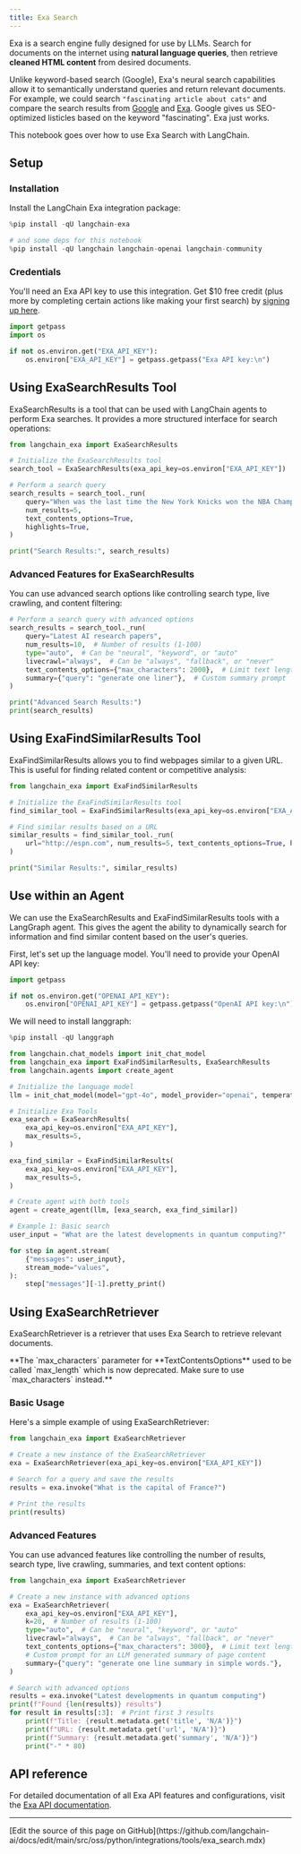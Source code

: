 ```yaml
---
title: Exa Search
---
```


Exa is a search engine fully designed for use by LLMs. Search for documents on the internet using **natural language queries**, then retrieve **cleaned HTML content** from desired documents.

Unlike keyword-based search (Google), Exa's neural search capabilities allow it to semantically understand queries and return relevant documents. For example, we could search `"fascinating article about cats"` and compare the search results from [Google](https://www.google.com/search?q=fascinating+article+about+cats) and [Exa](https://search.exa.ai/search?q=fascinating%20article%20about%20cats&autopromptString=Here%20is%20a%20fascinating%20article%20about%20cats%3A). Google gives us SEO-optimized listicles based on the keyword "fascinating". Exa just works.

This notebook goes over how to use Exa Search with LangChain.

## Setup

### Installation

Install the LangChain Exa integration package:

```python
%pip install -qU langchain-exa

# and some deps for this notebook
%pip install -qU langchain langchain-openai langchain-community
```

### Credentials

You'll need an Exa API key to use this integration. Get $10 free credit (plus more by completing certain actions like making your first search) by [signing up here](https://dashboard.exa.ai/).

```python
import getpass
import os

if not os.environ.get("EXA_API_KEY"):
    os.environ["EXA_API_KEY"] = getpass.getpass("Exa API key:\n")
```

## Using ExaSearchResults Tool

ExaSearchResults is a tool that can be used with LangChain agents to perform Exa searches. It provides a more structured interface for search operations:

```python
from langchain_exa import ExaSearchResults

# Initialize the ExaSearchResults tool
search_tool = ExaSearchResults(exa_api_key=os.environ["EXA_API_KEY"])

# Perform a search query
search_results = search_tool._run(
    query="When was the last time the New York Knicks won the NBA Championship?",
    num_results=5,
    text_contents_options=True,
    highlights=True,
)

print("Search Results:", search_results)
```

### Advanced Features for ExaSearchResults

You can use advanced search options like controlling search type, live crawling, and content filtering:

```python
# Perform a search query with advanced options
search_results = search_tool._run(
    query="Latest AI research papers",
    num_results=10,  # Number of results (1-100)
    type="auto",  # Can be "neural", "keyword", or "auto"
    livecrawl="always",  # Can be "always", "fallback", or "never"
    text_contents_options={"max_characters": 2000},  # Limit text length
    summary={"query": "generate one liner"},  # Custom summary prompt
)

print("Advanced Search Results:")
print(search_results)
```

## Using ExaFindSimilarResults Tool

ExaFindSimilarResults allows you to find webpages similar to a given URL. This is useful for finding related content or competitive analysis:

```python
from langchain_exa import ExaFindSimilarResults

# Initialize the ExaFindSimilarResults tool
find_similar_tool = ExaFindSimilarResults(exa_api_key=os.environ["EXA_API_KEY"])

# Find similar results based on a URL
similar_results = find_similar_tool._run(
    url="http://espn.com", num_results=5, text_contents_options=True, highlights=True
)

print("Similar Results:", similar_results)
```

## Use within an Agent

We can use the ExaSearchResults and ExaFindSimilarResults tools with a LangGraph agent. This gives the agent the ability to dynamically search for information and find similar content based on the user's queries.

First, let's set up the language model. You'll need to provide your OpenAI API key:

```python
import getpass

if not os.environ.get("OPENAI_API_KEY"):
    os.environ["OPENAI_API_KEY"] = getpass.getpass("OpenAI API key:\n")
```

We will need to install langgraph:

```python
%pip install -qU langgraph
```

```python
from langchain.chat_models import init_chat_model
from langchain_exa import ExaFindSimilarResults, ExaSearchResults
from langchain.agents import create_agent

# Initialize the language model
llm = init_chat_model(model="gpt-4o", model_provider="openai", temperature=0)

# Initialize Exa Tools
exa_search = ExaSearchResults(
    exa_api_key=os.environ["EXA_API_KEY"],
    max_results=5,
)

exa_find_similar = ExaFindSimilarResults(
    exa_api_key=os.environ["EXA_API_KEY"],
    max_results=5,
)

# Create agent with both tools
agent = create_agent(llm, [exa_search, exa_find_similar])

# Example 1: Basic search
user_input = "What are the latest developments in quantum computing?"

for step in agent.stream(
    {"messages": user_input},
    stream_mode="values",
):
    step["messages"][-1].pretty_print()
```

## Using ExaSearchRetriever

ExaSearchRetriever is a retriever that uses Exa Search to retrieve relevant documents.

<Note>
**The `max_characters` parameter for **TextContentsOptions** used to be called `max_length` which is now deprecated. Make sure to use `max_characters` instead.**

</Note>

### Basic Usage

Here's a simple example of using ExaSearchRetriever:

```python
from langchain_exa import ExaSearchRetriever

# Create a new instance of the ExaSearchRetriever
exa = ExaSearchRetriever(exa_api_key=os.environ["EXA_API_KEY"])

# Search for a query and save the results
results = exa.invoke("What is the capital of France?")

# Print the results
print(results)
```

### Advanced Features

You can use advanced features like controlling the number of results, search type, live crawling, summaries, and text content options:

```python
from langchain_exa import ExaSearchRetriever

# Create a new instance with advanced options
exa = ExaSearchRetriever(
    exa_api_key=os.environ["EXA_API_KEY"],
    k=20,  # Number of results (1-100)
    type="auto",  # Can be "neural", "keyword", or "auto"
    livecrawl="always",  # Can be "always", "fallback", or "never"
    text_contents_options={"max_characters": 3000},  # Limit text length
    # Custom prompt for an LLM generated summary of page content
    summary={"query": "generate one line summary in simple words."},
)

# Search with advanced options
results = exa.invoke("Latest developments in quantum computing")
print(f"Found {len(results)} results")
for result in results[:3]:  # Print first 3 results
    print(f"Title: {result.metadata.get('title', 'N/A')}")
    print(f"URL: {result.metadata.get('url', 'N/A')}")
    print(f"Summary: {result.metadata.get('summary', 'N/A')}")
    print("-" * 80)
```

## API reference

For detailed documentation of all Exa API features and configurations, visit the [Exa API documentation](https://docs.exa.ai/).

---

<Callout icon="pen-to-square" iconType="regular">
  [Edit the source of this page on GitHub](https://github.com/langchain-ai/docs/edit/main/src/oss/python/integrations/tools/exa_search.mdx)
</Callout>
